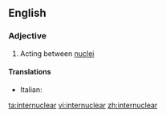 ==English==

===Adjective===
{{en-adj|-}}

# {{context|physics}} Acting between [[nucleus|nuclei]]

====Translations====
{{trans-top|acting between nuclei}}
* Italian: {{t-|it|internucleare}}
{{trans-mid}}
{{trans-bottom}}

[[ta:internuclear]]
[[vi:internuclear]]
[[zh:internuclear]]